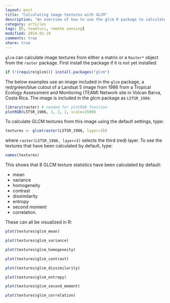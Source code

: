 ```yaml
---
layout: post
title: "Calculating image textures with GLCM"
description: "An overview of how to use the glcm R package to calculate image texture measures"
category: articles
tags: [R, teamlucc, remote sensing]
modified: 2014-03-19
comments: true
share: true
---
```


`glcm` can calculate image textures from either a matrix or a `Raster*` object 
from the `raster` package. First install the package if it is not yet 
installed:

```r
if (!(require(glcm))) install.packages("glcm")
```

The below examples use an image included in the `glcm` package, a 
red/green/blue cutout of a Landsat 5 image from 1986 from a Tropical Ecology 
Assessment and Monitoring (TEAM) Network site in Volcan Barva, Costa Rica. The 
image is included in the glcm package as `L5TSR_1986`:

```r
library(raster) # needed for plotRGB function
plotRGB(L5TSR_1986, 3, 2, 1, scale=1500)
```

To calculate GLCM textures from this image using the default settings, type:

```r
textures <- glcm(raster(L5TSR_1986, layer=3))
```

where `raster(L5TSR_1986, layer=3)` selects the third (red) layer.  To see the 
textures that have been calculated by default, type:

```r
names(textures)
```

This shows that 8 GLCM texture statistics have been calculated by default:

* mean
* variance
* homogeneity
* contrast
* dissimilarity
* entropy
* second moment
* correlation.

These can all be visualized in R:

```r
plot(textures$glcm_mean)
```

```r
plot(textures$glcm_variance)
```

```r
plot(textures$glcm_homogeneity)
```

```r
plot(textures$glcm_contrast)
```

```r
plot(textures$glcm_dissimilarity)
```

```r
plot(textures$glcm_entropy)
```

```r
plot(textures$glcm_second_moment)
```

```r
plot(textures$glcm_correlation)
```
